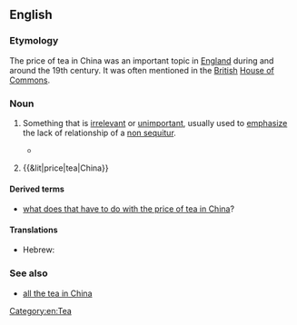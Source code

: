 ==English==

===Etymology===
The price of tea in China was an important topic in [[England]] during and around the 19th century. It was often mentioned in the [[British]] [[House of Commons]].

===Noun===
{{en-noun|head=[[price]] [[of]] [[tea]] [[in]] [[China]]|-}}

# {{context|idiomatic|lang=en}} Something that is [[irrelevant]] or [[unimportant]], usually used to [[emphasize]] the lack of relationship of a [[non sequitur]].
#* {{quote-book
|year=1992
|author=Frederic S. Mishkin
|title=The economics of money, banking, and financial markets
|page=449
|url=http://books.google.com/books?id=75eZAAAAIAAJ&q=%22price+of+tea+in+china%22
|isbn=0673521419
|passage=If the Fed can accurately and quickly measure the '''price of tea in China''' and can completely control its price, what good will it do? The Fed cannot use the '''price of tea in China''' to affect unemployment or the price level in the United States.}}
# {{rfd-sense}} {{&lit|price|tea|China}}

====Derived terms====
* [[what does that have to do with the price of tea in China]]?

====Translations====
{{trans-top|irrelevant to the topic at hand}}
* Hebrew: {{t|he|מה ענין שמיטה אצל הר סיני}}
{{trans-mid}}
{{trans-bottom}}

===See also===
* [[all the tea in China]]

[[Category:en:Tea]]